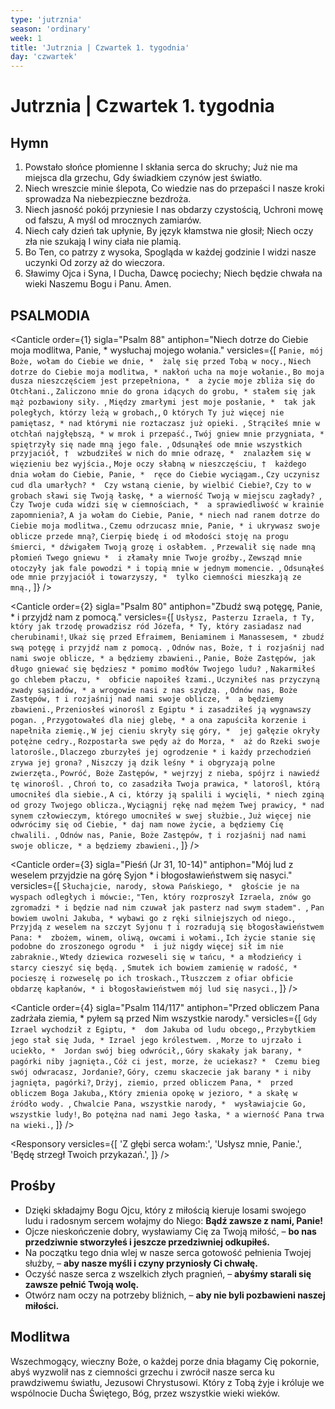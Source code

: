 ```yaml
---
type: 'jutrznia'
season: 'ordinary'
week: 1
title: 'Jutrznia | Czwartek 1. tygodnia'
day: 'czwartek'
---
```


# Jutrznia | Czwartek 1. tygodnia

<OpeningVersicle />

## Hymn

1. Powstało słońce płomienne
   I skłania serca do skruchy;
   Już nie ma miejsca dla grzechu,
   Gdy świadkiem czynów jest światło.
2. Niech wreszcie minie ślepota,
   Co wiedzie nas do przepaści
   I nasze kroki sprowadza
   Na niebezpieczne bezdroża.
3. Niech jasność pokój przyniesie
   I nas obdarzy czystością,
   Uchroni mowę od fałszu,
   A myśl od mrocznych zamiarów.
4. Niech cały dzień tak upłynie,
   By język kłamstwa nie głosił;
   Niech oczy zła nie szukają
   I winy ciała nie plamią.
5. Bo Ten, co patrzy z wysoka,
   Spogląda w każdej godzinie
   I widzi nasze uczynki
   Od zorzy aż do wieczora.
6. Sławimy Ojca i Syna,
   I Ducha, Dawcę pociechy;
   Niech będzie chwała na wieki
   Naszemu Bogu i Panu. Amen.

## PSALMODIA

<Canticle
  order={1}
  sigla="Psalm 88"
  antiphon="Niech dotrze do Ciebie moja modlitwa, Panie, * wysłuchaj mojego wołania."
  versicles={[
    `Panie, mój Boże, wołam do Ciebie we dnie, * 
żalę się przed Tobą w nocy.`,
    `Niech dotrze do Ciebie moja modlitwa, *
nakłoń ucha na moje wołanie.`,
    `Bo moja dusza nieszczęściem jest przepełniona, * 
a życie moje zbliża się do Otchłani.`,
    `Zaliczono mnie do grona idących do grobu, *
stałem się jak mąż pozbawiony siły. `,
    `Między zmarłymi jest moje posłanie, * 
tak jak poległych, którzy leżą w grobach,`,
    `O których Ty już więcej nie pamiętasz, *
nad którymi nie roztaczasz już opieki. `,
    `Strąciłeś mnie w otchłań najgłębszą, *
w mrok i przepaść.`,
    `Twój gniew mnie przygniata, *
spiętrzyły się nade mną jego fale. `,
    `Odsunąłeś ode mnie wszystkich przyjaciół, † 
wzbudziłeś w nich do mnie odrazę, * 
znalazłem się w więzieniu bez wyjścia.`,
    `Moje oczy słabną w nieszczęściu, † 
każdego dnia wołam do Ciebie, Panie, * 
ręce do Ciebie wyciągam.`,
    `Czy uczynisz cud dla umarłych? * 
Czy wstaną cienie, by wielbić Ciebie?`,
    `Czy to w grobach sławi się Twoją łaskę, *
a wierność Twoją w miejscu zagłady? `,
    `Czy Twoje cuda widzi się w ciemnościach, * 
a sprawiedliwość w krainie zapomnienia?`,
    `A ja wołam do Ciebie, Panie, *
niech nad ranem dotrze do Ciebie moja modlitwa.`,
    `Czemu odrzucasz mnie, Panie, *
i ukrywasz swoje oblicze przede mną?`,
    `Cierpię biedę i od młodości stoję na progu śmierci, *
dźwigałem Twoją grozę i osłabłem. `,
    `Przewalił się nade mną płomień Twego gniewu * 
i złamały mnie Twoje groźby.`,
    `Zewsząd mnie otoczyły jak fale powodzi *
i topią mnie w jednym momencie. `,
    `Odsunąłeś ode mnie przyjaciół i towarzyszy, * 
tylko ciemności mieszkają ze mną.`,
  ]}
/>

<Canticle
  order={2}
  sigla="Psalm 80"
  antiphon="Zbudź swą potęgę, Panie, * i przyjdź nam z pomocą."
  versicles={[
    `Usłysz, Pasterzu Izraela, †
Ty, który jak trzodę prowadzisz ród Józefa, *
Ty, który zasiadasz nad cherubinami!`,
`Ukaż się przed Efraimem, Beniaminem i Manassesem, *
zbudź swą potęgę i przyjdź nam z pomocą. `,
    `Odnów nas, Boże, †
i rozjaśnij nad nami swoje oblicze, *
a będziemy zbawieni.`,
    `Panie, Boże Zastępów, jak długo gniewać się będziesz *
pomimo modłów Twojego ludu? `,
    `Nakarmiłeś go chlebem płaczu, * 
obficie napoiłeś łzami.`,
    `Uczyniłeś nas przyczyną zwady sąsiadów, *
a wrogowie nasi z nas szydzą. `,
    `Odnów nas, Boże Zastępów, †
i rozjaśnij nad nami swoje oblicze, * 
a będziemy zbawieni.`,
    `Przeniosłeś winorośl z Egiptu *
i zasadziłeś ją wygnawszy pogan. `,
    `Przygotowałeś dla niej glebę, *
a ona zapuściła korzenie i napełniła ziemię.`,
    `W jej cieniu skryły się góry, * 
jej gałęzie okryły potężne cedry.`,
    `Rozpostarła swe pędy aż do Morza, * 
aż do Rzeki swoje latorośle.`,
    `Dlaczego zburzyłeś jej ogrodzenie *
i każdy przechodzień zrywa jej grona? `,
    `Niszczy ją dzik leśny *
i obgryzają polne zwierzęta.`,
    `Powróć, Boże Zastępów, *
wejrzyj z nieba, spójrz i nawiedź tę winorośl. `,
    `Chroń to, co zasadziła Twoja prawica, *
latorośl, którą umocniłeś dla siebie.`,
    `A ci, którzy ją spalili i wycięli, *
niech zginą od grozy Twojego oblicza.`,
    `Wyciągnij rękę nad mężem Twej prawicy, *
nad synem człowieczym, którego umocniłeś w swej służbie.`,
    `Już więcej nie odwrócimy się od Ciebie, *
daj nam nowe życie, a będziemy Cię chwalili. `,
    `Odnów nas, Panie, Boże Zastępów, †
i rozjaśnij nad nami swoje oblicze, *
a będziemy zbawieni.`,
  ]}
/>

<Canticle
  order={3}
  sigla="Pieśń (Jr 31, 10-14)"
  antiphon="Mój lud z weselem przyjdzie na górę Syjon * i błogosławieństwem się nasyci."
  versicles={[
    `Słuchajcie, narody, słowa Pańskiego, * 
głoście je na wyspach odległych i mówcie:`,
    `"Ten, który rozproszył Izraela, znów go zgromadzi *
i będzie nad nim czuwał jak pasterz nad swym stadem". `,
    `Pan bowiem uwolni Jakuba, *
wybawi go z ręki silniejszych od niego.`,
    `Przyjdą z weselem na szczyt Syjonu †
i rozradują się błogosławieństwem Pana: * 
zbożem, winem, oliwą, owcami i wołami.`,
    `Ich życie stanie się podobne do zroszonego ogrodu * 
i już nigdy więcej sił im nie zabraknie.`,
    `Wtedy dziewica rozweseli się w tańcu, *
a młodzieńcy i starcy cieszyć się będą. `,
    `Smutek ich bowiem zamienię w radość, * 
pocieszę i rozweselę po ich troskach.`,
    `Tłuszczem z ofiar obficie obdarzę kapłanów, *
i błogosławieństwem mój lud się nasyci.`,
  ]}
/>

<Canticle
  order={4}
  sigla="Psalm 114/117"
  antiphon="Przed obliczem Pana zadrżała ziemia, * pyłem są przed Nim wszystkie
narody."
  versicles={[
    `Gdy Izrael wychodził z Egiptu, * 
dom Jakuba od ludu obcego,`,
    `Przybytkiem jego stał się Juda, *
Izrael jego królestwem. `,
    `Morze to ujrzało i uciekło, * 
Jordan swój bieg odwrócił,`,
    `Góry skakały jak barany, *
pagórki niby jagnięta.`,
    `Cóż ci jest, morze, że uciekasz? * 
Czemu bieg swój odwracasz, Jordanie?`,
    `Góry, czemu skaczecie jak barany *
i niby jagnięta, pagórki?`,
    `Drżyj, ziemio, przed obliczem Pana, * 
przed obliczem Boga Jakuba,`,
    `Który zmienia opokę w jezioro, *
a skałę w źródło wody. `,
    `Chwalcie Pana, wszystkie narody, * 
wysławiajcie Go, wszystkie ludy!`,
    `Bo potężna nad nami Jego łaska, *
a wierność Pana trwa na wieki.`,
  ]}
/>

<Passage
  sigla="Rz 14, 17-19"
  passage="Królestwo Boże to nie sprawa tego, co się je i pije, ale to sprawiedliwość, pokój i radość w Duchu Świętym. A kto w taki sposób służy Chrystusowi, ten podoba się Bogu i ma uznanie u ludzi. Starajmy się więc o to, co służy sprawie pokoju i wzajemnemu zbudowaniu."
/>

<Responsory
  versicles={[
    'Z głębi serca wołam:',
    'Usłysz mnie, Panie.',
    'Będę strzegł Twoich przykazań.',
  ]}
/>

<Benedictus antiphon="Bóg nas wybawi * od naszych nieprzyjaciół." />

## Prośby

- Dzięki składajmy Bogu Ojcu, który z miłością kieruje losami swojego ludu i radosnym sercem wołajmy do Niego: **Bądź zawsze z nami, Panie!**
- Ojcze nieskończenie dobry, wysławiamy Cię za Twoją miłość, – **bo nas przedziwnie stworzyłeś i jeszcze przedziwniej odkupiłeś.**
- Na początku tego dnia wlej w nasze serca gotowość pełnienia Twojej służby, – **aby nasze myśli i czyny przyniosły Ci chwałę.**
- Oczyść nasze serca z wszelkich złych pragnień, – **abyśmy starali się zawsze pełnić Twoją wolę.**
- Otwórz nam oczy na potrzeby bliźnich, – **aby nie byli pozbawieni naszej miłości.**

<CustomIntercessions type="lauds" />

<KyrieEleison />

<LordsPrayer />

## Modlitwa

Wszechmogący, wieczny Boże, o każdej porze dnia błagamy Cię pokornie, abyś wyzwolił nas z ciemności grzechu i zwrócił nasze serca ku prawdziwemu światłu, Jezusowi Chrystusowi. Który z Tobą żyje i króluje we wspólnocie Ducha Świętego, Bóg, przez wszystkie wieki wieków.

<Amen />

<BlessingAndConcludingVersicle />
